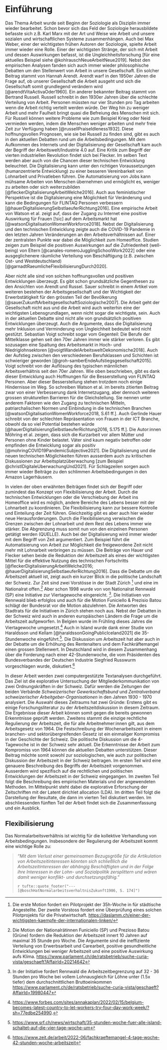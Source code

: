 # Einführung

Das Thema Arbeit wurde seit Beginn der Soziologie als Disziplin immer wieder bearbeitet. Schon bevor sich das Feld der Soziologie herausbildete befasste sich z.B. Karl Marx mit der Art und Weise wie Arbeit und unsere sozialen und wirtschaftlichen Systeme zusammenhängen. Auch bei Max Weber, einer der wichtigsten frühen Autoren der Soziologie, spielte Arbeit immer wieder eine Rolle. Einer der wichtigsten Stränge, der sich mit Arbeit und dessen Auswirkungen befasst, ist die Ungleichheitsforschung [für eine aktuelles Beispiel siehe @kohlrauschNeueArbeitNeue2019]. Nebst den empirischen Analysen fanden sich auch immer wieder philosophische Debatten um den Stellenwert von Arbeit in unsere Gesellschaft. Ein solcher Beitrag stammt von Hannah Arendt. Arendt warf in den 1950er Jahren die Frage auf, ob unserer Gesellschaft die Arbeit ausgeht und sich die Gesellschaft somit grundlegend verändern wird [@arendtVitaActivaOder1960]. Ein anderer bekannter Beitrag stammt von Bertrand Russell. Russell schreibt in den 1930er Jahren über die schlechte Verteilung von Arbeit. Personen müssten nur vier Stunden pro Tag arbeiten wenn die Arbeit richtig verteilt werden würde. Der Weg hin zu weniger Arbeit und mehr Faulheit bringt quasi die Befreiung des Menschen mit sich. Für Russell können weitere Probleme wie zum Beispiel Krieg oder Neid vermieden werden, indem die Menschen weniger arbeiten und mehr freie Zeit zur Verfügung haben [@russellPraiseIdleness1932]. Diese hoffnungsvollen Prognosen, wie sie bei Russell zu finden sind, gibt es auch in den aktuellen Debatten rund um die Arbeitsbedingungen. Mit dem Aufkommen des Internets und der Digitalisierung der Gesellschaft kam auch der Begriff der Arbeitswelt/Industrie 4.0 auf. Eine Kritik zum Begriff der vierten industriellen Revolution findet sich bei Flecker. Im selben Text werden aber auch von die Chancen dieser technischen Entwicklung beleuchtet. Die Digitalisierung kann unter den richtigen Voraussetzungen (humanzentrierte Entwicklung) zu einer besseren Vereinbarkeit von Lohnarbeit und Privatleben führen. Die Automatisierung von Jobs kann mühsame Arbeiten von Menschen übernehmen und ermöglicht es, weniger zu arbeiten oder sich weiterzubilden [@fleckerDigitalisierungArbeitWelche2016]. Auch aus feministischer Perspektive ist die Digitalsierung eine Möglichkeit für Veränderung und kann die Bedingungen für FLINTAQ Personen verbessern [@hauerDigitalisierungSelbstlaeuferRichtung2016]. Eine empirische Arbeit von Watson et al. zeigt auf, dass der Zugang zu Internet eine positive Auswirkung für Frauen [!sic] auf dem Arbeitsmarkt hat [@watsonDigitalisationWomenWorkforce2018]. Nebst der Digitalisierung und den technischen Entwicklung zeigte auch die COVID-19 Pandemie in den letzten Jahren Veränderungen an den Arbeitsverhältnissen auf. Einer der zentralsten Punkte war dabei die Möglichkeit zum Homeoffice. Studien zeigen zum Beispiel die positiven Auswirkungen auf die Zufriedenheit (well-being) von Eltern [@canales-romeroJugglingSchoolWork2022] oder eine ausgeglichenere räumliche Verteilung von Beschäftigung (z.B. zwischen Ost- und Westdeutschland) [@garnadtRaeumlicheFlexibilisierungDurch2020]. 

Aber nicht alle sind von solchen hoffnungsvollen und positiven Entwicklungen überzeugt. Es gibt schon grundsätzliche Gegenthesen zu den Ansichten von Arendt und Russel. Sauer schreibt in einem Artikel vom weiteren bestehen der Arbeitsgesellschaft und der Wichtigkeit der Erwerbstätigkeit für den grössten Teil der Bevölkerung [@sauerZukunftArbeitsgesellschaftSoziologische2007]. Die Arbeit geht der Gesellschaft nicht aus und die Arbeit wird auch weiterhin eine der wichtigsten Lebensgrundlagen, wenn nicht sogar die wichtigste, sein. Auch in der aktuellen Debatte sind nicht alle von grundsätzlich positiven Entwicklungen überzeugt. Auch die Argumente, dass die Digitalisierung mehr Inklusion und Verminderung von Ungleichheit bedeutet wird nicht gestützt. Sebastian Voigt schreibt sogar vom Gegenteil: Die Berufe der Mittelklasse gehen seit den 70er Jahren immer wie stärker verloren. Es gibt sozusagen eine Spaltung des Arbeitsmarkt in Hoch- und Niedriglohnsektoren [@voigtWandelArbeitsweltOekonomische2018]. Auch der Aufstieg zwischen den verschiedenen Berufsklassen und Schichten ist schwieriger geworden [@groh-samberEndeAufstiegsgesellschaft2015]. Voigt schreibt von der Auflösung des typischen männlichen Arbeitsverhältnis seit den 70er Jahren. Wie oben beschrieben, gibt es dank dieser Entwicklung auch Hoffnungen für die Besserstellung von FLINTAQ Personen. Aber dieser Besserstellung stehen trotzdem noch einige Hindernisse im Weg. So schreiben Watson et al. im bereits zitierten Beitrag zwar von einer Verbesserung dank Internetzugang, aber dennoch weiteren grossen strukturellen Barrieren für die Gleichstellung. Sie nennen unter anderem Faktoren wie den Zugang zu technischen Mitteln, patriarchalischen Normen und Einbindung in die technischen Branchen [@watsonDigitalisationWomenWorkforce2018, S.61 ff.]. Auch Gerlinde Hauer schreibt von der schlechten Repräsentation von Frauen in der ICT Branche, obwohl da so viel Potential bestehen würde [@hauerDigitalisierungSelbstlaeuferRichtung2016, S.175 ff.]. Die Autor:innen Möhring et al. zeigen, dass sich die Kurzarbeit vor allem Mütter und Personen ohne Kinder belastet. Väter sind kaum negativ betroffen oder empfinden die Entwicklung sogar als positiv [@mohringCOVID19PandemicSubjective2021]. Die Digitalisierung und die neuen technischen Möglichkeiten führen ausserdem auch zu kritischen Diskussionen zur Arbeitsplatzüberwachung [zum Beispiel @christlDigitaleUberwachungUnd2021]. Für Schlagzeilen sorgen auch immer wieder Beiträge zu den schlimmen Arbeitsbedingungen in den Amazon Lagerhäusern. 

In vielen der oben erwähnten Beiträgen findet sich der Begriff oder zumindest das Konzept von Flexibilisierung der Arbeit. Durch die technischen Entwicklungen oder die Verschiebung der Arbeit ins Homeoffice wird es möglich, andere Bereiche des Lebens besser mit der Lohnarbeit zu koordinieren. Die Flexibilisierung kann zur bessere Kontrolle und Einteilung der Zeit führen. Gleichzeitig gibt es aber auch hier wieder neue Herausforderungen. Durch die Flexibilisierung verwischen die Grenzen zwischen der Lohnarbeit und dem Rest des Lebens immer wie stärker. Die Abgrenzung muss somit nun von den einzelnen Personen getätigt werden (QUELLE). Auch bei der Digitalisierung wird immer wieder mit dem Begriff von Zeit argumentiert. Zum Beispiel führt die Automatisierung von Arbeit zur Möglichkeit die freigewordene Zeit nicht mehr mit Lohnarbeit verbringen zu müssen. Die Beiträge von Hauer und Flecker sehen beide die Reduktion der Arbeitszeit als eines der wichtigsten Mittel für die effektive Nutzung des technischen Fortschritts [@fleckerDigitalisierungArbeitWelche2016; @hauerDigitalisierungSelbstlaeuferRichtung2016]. Dass die Debatte um die Arbeitszeit aktuell ist, zeigt auch ein kurzer Blick in die politische Landschaft der Schweiz. Zur Zeit sind zwei Vorstösse in der Stadt Zürich ^[Die erste Motion fordert ein Pilotprojekt der 35h-Woche in für städtische Angestellte. Der zweite Vorstoss fordert eine Überprüfung eines solchen Pilotprojekts für die Privatwirtschaft.  <https://daslamm.ch/einer-der-wichtigsten-kaempfe-der-internationalen-linken/>] und eine im Nationalrat offen.^[Die Motion der Nationalrätinnen Funiciello (SP) und Prezioso Batou (Grüne) fordern die Reduktion der Arbeitszeit innert 10 Jahren auf maximal 35 Stunde pro Woche. Die Argumente sind die ineffiziente Verteilung von Erwerbsarbeit und Carearbeit, positive gesundheitliche Entwicklungen bei weniger Arbeitszeit und eine positive Auswirkung aufs Klima. <https://www.parlament.ch/de/ratsbetrieb/suche-curia-vista/geschaeft?AffairId=20214642>] Aber schon 1998 wurde von von Nationalrat Rennwald (SP) eine Initiative zur Viertagewoche eingereicht. ^[In der Initiative fordert Rennwald die Arbeitszeitbegrenzung auf 32 - 36 Stunden pro Woche bei vollem Lohnausgleich für Löhne unter (1.5x tiefer) dem durchschnittlichen Bruttoeinkommen <https://www.parlament.ch/de/ratsbetrieb/suche-curia-vista/geschaeft?AffairId=19980447>]. Die Initiativen von Rennwald blieb erfolglos und auch für die Motion Funiciello & Prezisio Batou schlägt der Bundesrat vor die Motion abzulehnen. Die Antworten des Stadtrats für die Initiativen in Zürich stehen noch aus. Nebst der Debatten in der Schweiz wird auch in anderen europäischen Ländern die Frage um die Arbeitszeit aufgeworfen. In Belgien wurde im Frühling dieses Jahres die Viertagewoche umgesetzt.^[ <https://www.forbes.com/sites/annakaplan/2022/02/15/belgium-becomes-latest-country-to-let-workers-try-four-day-work-week/?sh=77edbe254990>.] Auch in Island wurde dank einer Studie von Haraldsson und Kellam [@haraldssonGoingPublicIceland2021] die 35-Stundenwoche eingeführt.^[<https://www.srf.ch/news/wirtschaft/35-stunden-woche-fuer-alle-island-schaltet-auf-die-vier-tage-woche-um>]. Die Diskussion um Arbeitszeit hat aber auch in der Debatte um die Erhöhung des Rentenalters und dem Fachkräftemangel einen grossen Stellenwert. In Deutschland wird in diesem Zusammenhang über die Forderung nach einer 42-Stundenwoche, die vom Präsidenten des Bundesverbandes der Deutschen Industrie Siegfried Russwurm vorgeschlagen wurde, diskutiert.^[<https://www.zeit.de/arbeit/2022-06/fachkraeftemangel-4-tage-woche-42-stunden-woche-arbeitszeit>]

In dieser Arbeit werden zwei computergestützte Textanalysen durchgeführt. Das Ziel ist die explorative Untersuchung der Mitgliederkommunikation von zwei Ordnungskräften in der Schweiz. Dafür werden die Zeitungen der beiden Verbände *Schweizerischer Gewerkschaftsbund* und *Zentralverband schweizerischer Arbeitgeber-Organisationen* in den Jahren 1930 - 1970 analysiert. Die Auswahl dieses Zeitraums hat zwei Gründe: Erstens gibt es einige Forschungsliteratur zu der Arbeitszeitdiskussion in diesem Zeitraum. Die Ergebnisse dieser Arbeit können somit gegen die bereits gewonnen Erkenntnisse geprüft werden. Zweitens stammt die einzige rechtliche Regulierung der Arbeitszeit, die für alle Arbeitnehmer:innen gilt, aus dem Arbeitsgesetz von 1964. Die Festschreibung der Wochenarbeitszeit in einem branchen- und sektorübergreifenden Gesetz ist ein einmaliger Kompromiss in der Geschichte der Schweiz. Die politische Diskussion um die 4-Tagewoche ist in der Schweiz sehr aktuell. Die Erkenntnisse der Arbeit zum Kompromiss von 1964 können die aktuellen Debatten unterstützen. Dieser Beitrag möchte somit sowohl zur soziologischen, wie auch zur politischen Diskussion der Arbeitszeit in der Schweiz beitragen. Im ersten Teil wird eine genauere Beschreibung des Begriffs der Arbeitszeit vorgenommen. Ausserdem wird spezifisch auf die rechtlichen und politischen Entwicklungen der Arbeitszeit in der Schweiz eingegangen. Im zweiten Teil folgt die Beschreibung des empirischen Materials und der angewendeten Methoden. Im Mittelpunkt steht dabei die explorative Erforschung der Zeitschriften mit der Latent dirichlet allocation (LDA). Im dritten Teil folgt die Darstellung der Resultate, die dann im vierten Teil diskutiert werden. Im abschliessenden fünften Teil der Arbeit findet sich die Zusammenfassung und ein Ausblick.



## Flexibilisierung

Das Normalarbeitsverhältnis ist wichtig für die kollektive Verhandlung von Arbeitsbedingungen. Insbesondere der Regulierung der Arbeitszeit kommt eine wichtige Rolle zu: 

>*"Mit dem Verlust einer
gemeinsamen Bezugsgröße für die Artikulation von Arbeitszeitinteressen könnten sich schließlich die Arbeitszeitinteressen der abhängig Beschäftigten und in der Folge ihre Interessen in der Lohn- und Sozialpolitik zersplittern und wären damit weniger konflikt- und durchsetzungsfähig."*
>
> `r tufte::quote_footer("---[@boschHatNormalarbeitsverhaltnisZukunft1986, S. 174]")`


